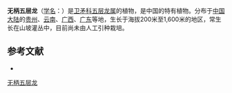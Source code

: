 {{Speciesbox
| name = 无柄五层龙
| status = 
| status_system = 
| image =
| genus = Salacia
| species = sessiliflora
| authority = Hand.-Mazz.
}}

'''无柄五层龙'''（[[学名|学名]]：{{lang|la|''Salacia sessiliflora''}}）是[[卫矛科|卫矛科]][[五层龙属|五层龙属]]的植物，是中国的特有植物。分布于[[中国大陆|中国大陆]]的[[贵州|贵州]]、[[云南|云南]]、[[广西|广西]]、[[广东|广东]]等地，生长于海拔200米至1,600米的地区，常生长在山坡灌丛中，目前尚未由人工引种栽培。

== 参考文献 ==
<div class="references-small">
* {{cite web| url =http://www.bioinfo.cn/db05/KmzwSpecies.php?action=view&id=2060| title =无柄五层龙| work =《中国高等植物数据库全库》| publisher =中国科学院微生物研究所| author =昆明植物研究所| accessdate =2009-02-22| deadurl =yes| archiveurl =https://web.archive.org/web/20160305035224/http://www.bioinfo.cn/db05/KmzwSpecies.php?action=view&id=2060| archivedate =2016-03-05}}
</div>
{{Taxonbar|from=Q11085611}}

[[Category:五层龙属|无柄五层龙]]


{{植物小作品}}